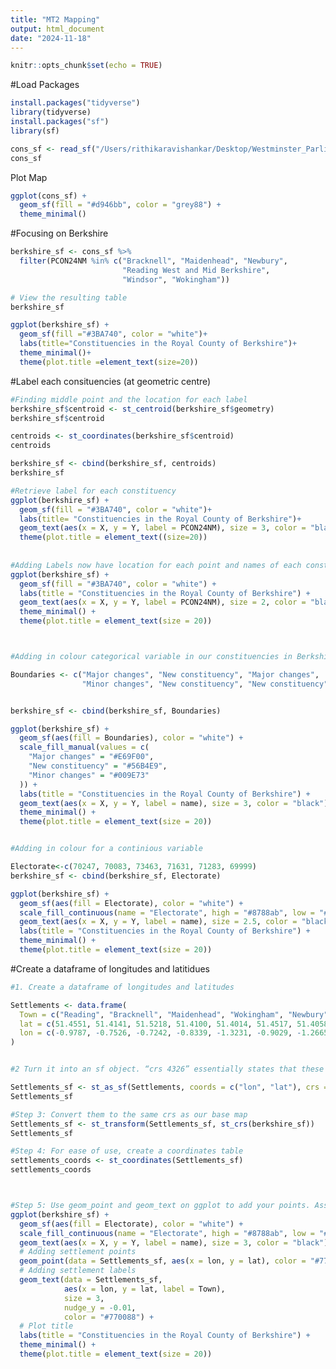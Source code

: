 ```yaml
---
title: "MT2 Mapping"
output: html_document
date: "2024-11-18"
---
```


```r
knitr::opts_chunk$set(echo = TRUE)
```

#Load Packages
```r
install.packages("tidyverse")
library(tidyverse)
install.packages("sf")
library(sf)
```
```r

cons_sf <- read_sf("/Users/rithikaravishankar/Desktop/Westminster_Parliamentary_Constituencies_July_2024_Boundaries_UK_BUC_2422301726925534921 (2)/PCON_JULY_2024_UK_BUC.shp")
cons_sf


```
Plot Map
```r

ggplot(cons_sf) + 
  geom_sf(fill = "#d946bb", color = "grey88") + 
  theme_minimal()
```

#Focusing on Berkshire
```r
berkshire_sf <- cons_sf %>%
  filter(PCON24NM %in% c("Bracknell", "Maidenhead", "Newbury",
                         "Reading West and Mid Berkshire",
                         "Windsor", "Wokingham"))

# View the resulting table
berkshire_sf
```

```r
ggplot(berkshire_sf) + 
  geom_sf(fill ="#3BA740", color = "white")+
  labs(title="Constituencies in the Royal County of Berkshire")+ 
  theme_minimal()+
  theme(plot.title =element_text(size=20))
```

#Label each consituencies (at geometric centre)
```r
#Finding middle point and the location for each label
berkshire_sf$centroid <- st_centroid(berkshire_sf$geometry)
berkshire_sf$centroid

centroids <- st_coordinates(berkshire_sf$centroid)
centroids

berkshire_sf <- cbind(berkshire_sf, centroids)
berkshire_sf

#Retrieve label for each constituency
ggplot(berkshire_sf) + 
  geom_sf(fill = "#3BA740", color = "white")+
  labs(title= "Constituencies in the Royal County of Berkshire")+
  geom_text(aes(x = X, y = Y, label = PCON24NM), size = 3, color = "black") + theme_minimal()+
  theme(plot.title = element_text((size=20))
        
        
#Adding Labels now have location for each point and names of each constituency retrieved from the tibble
ggplot(berkshire_sf) + 
  geom_sf(fill = "#3BA740", color = "white") + 
  labs(title = "Constituencies in the Royal County of Berkshire") + 
  geom_text(aes(x = X, y = Y, label = PCON24NM), size = 2, color = "black") + 
  theme_minimal() + 
  theme(plot.title = element_text(size = 20))



#Adding in colour categorical variable in our constituencies in Berkshire map we can create a variable that describes whether the constituency is completely new, remained unchanged in the latest re-organisation or had some changes

Boundaries <- c("Major changes", "New constituency", "Major changes", 
                "Minor changes", "New constituency", "New constituency")


berkshire_sf <- cbind(berkshire_sf, Boundaries)

ggplot(berkshire_sf) +
  geom_sf(aes(fill = Boundaries), color = "white") +
  scale_fill_manual(values = c(
    "Major changes" = "#E69F00",
    "New constituency" = "#56B4E9",
    "Minor changes" = "#009E73"
  )) +
  labs(title = "Constituencies in the Royal County of Berkshire") +
  geom_text(aes(x = X, y = Y, label = name), size = 3, color = "black") +
  theme_minimal() +
  theme(plot.title = element_text(size = 20))


#Adding in colour for a continious variable

Electorate<-c(70247, 70083, 73463, 71631, 71283, 69999)
berkshire_sf <- cbind(berkshire_sf, Electorate)

ggplot(berkshire_sf) + 
  geom_sf(aes(fill = Electorate), color = "white") + 
  scale_fill_continuous(name = "Electorate", high = "#8788ab", low = "#cacbdf") + 
  geom_text(aes(x = X, y = Y, label = name), size = 2.5, color = "black") + 
  labs(title = "Constituencies in the Royal County of Berkshire") + 
  theme_minimal() + 
  theme(plot.title = element_text(size = 20))


```

#Create a dataframe of longitudes and latitidues 
```r
#1. Create a dataframe of longitudes and latitudes

Settlements <- data.frame(
  Town = c("Reading", "Bracknell", "Maidenhead", "Wokingham", "Newbury", "Woodley", "Thatcham", "Sandhurst"),
  lat = c(51.4551, 51.4141, 51.5218, 51.4100, 51.4014, 51.4517, 51.4058, 51.3462),
  lon = c(-0.9787, -0.7526, -0.7242, -0.8339, -1.3231, -0.9029, -1.2665, -0.8043)
)


#2 Turn it into an sf object. “crs 4326” essentially states that these are coordinates presented as longitude and latitude on the surface of the Earth

Settlements_sf <- st_as_sf(Settlements, coords = c("lon", "lat"), crs = 4326)
Settlements_sf

#Step 3: Convert them to the same crs as our base map
Settlements_sf <- st_transform(Settlements_sf, st_crs(berkshire_sf))
Settlements_sf

#Step 4: For ease of use, create a coordinates table
settlements_coords <- st_coordinates(Settlements_sf)
settlements_coords



#Step 5: Use geom_point and geom_text on ggplot to add your points. Assuming `Settlements` is already converted to an sf object with geometry
ggplot(berkshire_sf) + 
  geom_sf(aes(fill = Electorate), color = "white") + 
  scale_fill_continuous(name = "Electorate", high = "#8788ab", low = "#cacbdf") + 
  geom_text(aes(x = X, y = Y, label = name), size = 3, color = "black") + 
  # Adding settlement points
  geom_point(data = Settlements_sf, aes(x = lon, y = lat), color = "#770088", size = 2) + 
  # Adding settlement labels
  geom_text(data = Settlements_sf, 
            aes(x = lon, y = lat, label = Town), 
            size = 3, 
            nudge_y = -0.01, 
            color = "#770088") + 
  # Plot title
  labs(title = "Constituencies in the Royal County of Berkshire") + 
  theme_minimal() + 
  theme(plot.title = element_text(size = 20))

```

